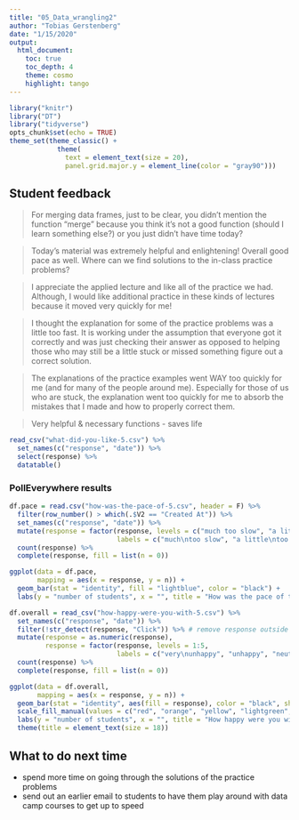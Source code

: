 ```yaml
---
title: "05_Data_wrangling2"
author: "Tobias Gerstenberg"
date: "1/15/2020"
output: 
  html_document:
    toc: true
    toc_depth: 4
    theme: cosmo
    highlight: tango
---
```


```r
library("knitr")
library("DT")
library("tidyverse")
opts_chunk$set(echo = TRUE)
theme_set(theme_classic() + 
            theme(
              text = element_text(size = 20),
              panel.grid.major.y = element_line(color = "gray90")))
```

## Student feedback 

> For merging data frames, just to be clear, you didn't mention the function "merge" because you think it's not a good function (should I learn something else?) or you just didn't have time today?

> Today's material was extremely helpful and enlightening! Overall good pace as well. Where can we find solutions to the in-class practice problems?

> I appreciate the applied lecture and like all of the practice we had. Although, I would like additional practice in these kinds of lectures because it moved very quickly for me!

> I thought the explanation for some of the practice problems was a little too fast. It is working under the assumption that everyone got it correctly and was just checking their answer as opposed to helping those who may still be a little stuck or missed something figure out a correct solution.

> The explanations of the practice examples went WAY too quickly for me (and for many of the people around me). Especially for those of us who are stuck, the explanation went too quickly for me to absorb the mistakes that I made and how to properly correct them.

> Very helpful & necessary functions - saves life

```r
read_csv("what-did-you-like-5.csv") %>% 
  set_names(c("response", "date")) %>% 
  select(response) %>% 
  datatable()
```

### PollEverywhere results 

```r
df.pace = read.csv("how-was-the-pace-of-5.csv", header = F) %>%
  filter(row_number() > which(.$V2 == "Created At")) %>% 
  set_names(c("response", "date")) %>% 
  mutate(response = factor(response, levels = c("much too slow", "a little too slow", "just right", "a little too fast", "much too fast"),
                           labels = c("much\ntoo slow", "a little\ntoo slow", "just right", "a little\ntoo fast", "much\ntoo fast"))) %>% 
  count(response) %>% 
  complete(response, fill = list(n = 0))

ggplot(data = df.pace,
       mapping = aes(x = response, y = n)) + 
  geom_bar(stat = "identity", fill = "lightblue", color = "black") +
  labs(y = "number of students", x = "", title = "How was the pace of today's class?")
```

```r
df.overall = read_csv("how-happy-were-you-with-5.csv") %>% 
  set_names(c("response", "date")) %>% 
  filter(!str_detect(response, "Click")) %>% # remove response outside of the click regions 
  mutate(response = as.numeric(response),
         response = factor(response, levels = 1:5,
                           labels = c("very\nunhappy", "unhappy", "neutral", "happy", "very\nhappy"))) %>% 
  count(response) %>% 
  complete(response, fill = list(n = 0))

ggplot(data = df.overall,
       mapping = aes(x = response, y = n)) + 
  geom_bar(stat = "identity", aes(fill = response), color = "black", show.legend = F) +
  scale_fill_manual(values = c("red", "orange", "yellow", "lightgreen", "green")) +
  labs(y = "number of students", x = "", title = "How happy were you with today's class overall?") +
  theme(title = element_text(size = 18))
```

## What to do next time

- spend more time on going through the solutions of the practice problems 
- send out an earlier email to students to have them play around with data camp courses to get up to speed 
